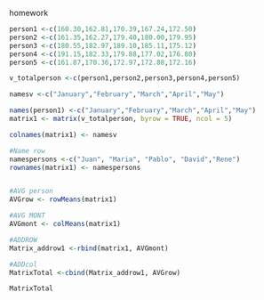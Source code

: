 homework
```{r}
person1 <-c(160.30,162.81,170.39,167.24,172.50)
person2 <-c(161.35,162.27,179.40,180.00,179.95)
person3 <-c(180.55,182.97,189.10,185.11,175.12)
person4 <-c(191.15,182.33,179.88,177.02,176.80)
person5 <-c(161.87,170.36,172.97,172.88,172.16)

v_totalperson <-c(person1,person2,person3,person4,person5)

namesv <-c("January","February","March","April","May")

names(person1) <-c("January","February","March","April","May")
matrix1 <- matrix(v_totalperson, byrow = TRUE, ncol = 5)

colnames(matrix1) <- namesv

#Name row
namespersons <-c("Juan", "Maria", "Pablo", "David","Rene")
rownames(matrix1) <- namespersons


#AVG person
AVGrow <- rowMeans(matrix1)

#AVG MONT
AVGmont <- colMeans(matrix1)

#ADDROW
Matrix_addrow1 <-rbind(matrix1, AVGmont)

#ADDcol
MatrixTotal <-cbind(Matrix_addrow1, AVGrow)

MatrixTotal

```

